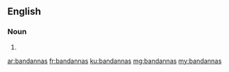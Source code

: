 ==English==

===Noun===
{{head|en|noun plural form}}

# {{plural of|bandanna|lang=en}}

[[ar:bandannas]]
[[fr:bandannas]]
[[ku:bandannas]]
[[mg:bandannas]]
[[my:bandannas]]